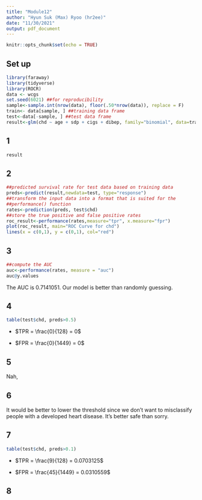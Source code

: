 ```yaml
---
title: "Module12"
author: "Hyun Suk (Max) Ryoo (hr2ee)"
date: "11/30/2021"
output: pdf_document
---
```


```r
knitr::opts_chunk$set(echo = TRUE)
```


## Set up 

```r
library(faraway)
library(tidyverse)
library(ROCR)
data <- wcgs
set.seed(6021) ##for reproducibility
sample<-sample.int(nrow(data), floor(.50*nrow(data)), replace = F)
train<- data[sample, ] ##training data frame
test<-data[-sample, ] ##test data frame
result<-glm(chd ~ age + sdp + cigs + dibep, family="binomial", data=train)
```


## 1
```r
result
```

## 2
```r
##predicted survival rate for test data based on training data
preds<-predict(result,newdata=test, type="response")
##transform the input data into a format that is suited for the
##performance() function
rates<-prediction(preds, test$chd)
##store the true positive and false positive rates
roc_result<-performance(rates,measure="tpr", x.measure="fpr")
plot(roc_result, main="ROC Curve for chd")
lines(x = c(0,1), y = c(0,1), col="red")
```

## 3
```r
##compute the AUC
auc<-performance(rates, measure = "auc")
auc@y.values
```
The AUC is 0.7141051. Our model is better than randomly guessing.

## 4
```r
table(test$chd, preds>0.5)
```

* $TPR = \frac{0}{128} = 0$

* $FPR = \frac{0}{1449} = 0$

## 5
Nah, 

## 6
It would be better to lower the threshold since we don't want to misclassify people with a developed heart disease. It's better safe than sorry.

## 7

```r
table(test$chd, preds>0.1)
```

* $TPR = \frac{9}{128} = 0.0703125$

* $FPR = \frac{45}{1449} = 0.0310559$


## 8







